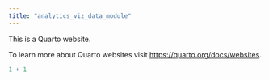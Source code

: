 ```yaml
---
title: "analytics_viz_data_module"
---
```


This is a Quarto website.

To learn more about Quarto websites visit <https://quarto.org/docs/websites>.

```r
1 + 1
```
